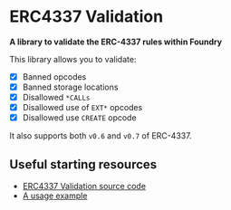 
# ERC4337 Validation

**A library to validate the ERC-4337 rules within Foundry**

This library allows you to validate:

- [x] Banned opcodes
- [x] Banned storage locations
- [x] Disallowed `*CALLs`
- [x] Disallowed use of `EXT*` opcodes
- [x] Disallowed use `CREATE` opcode

It also supports both `v0.6` and `v0.7` of ERC-4337.

## Useful starting resources

- [ERC4337 Validation source code](https://github.com/rhinestonewtf/erc4337-validation)
- [A usage example](https://github.com/rhinestonewtf/modulekit/blob/926d6c963ee2e3e1e5bf8c3d8f099ee106c286e7/src/test/utils/ERC4337Helpers.sol#L27)
